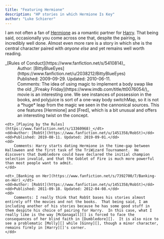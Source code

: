 ```yaml
---
title: "Featuring Hermione"
description: "HP stories in which Hermione Is Key"
author: "Luke Schierer"
---
```


I am not often a fan of [Hermione] as a romantic partner for [Harry].  That
being said, occasionally you come across one that, despite the pairing, is
incredibly well done.  Almost even more rare is a story in which she is the central character paired with *anyone else* and yet remains well worth reading. 

<dl>
    <dt>_[Rules of Conduct](https://www.fanfiction.net/s/5410814)_</dt>
    <dd>Author: [BittyBlueEyes](https://www.fanfiction.net/u/2038212/BittyBlueEyes)</dd>
    <dd>Published: 2009-09-29. Updated: 2010-06-11.</dd>
    <dd>
        Comments: The idea of using magic to implement a body swap like the old _[Freaky Friday](https://www.imdb.com/title/tt0076054/)_ movie is an interesting one.  We see instances of possession in the books, and polyjuice is sort of a one-way body switchMap, so it is not a *huge* leap from the magic we seen in the cannonical sources. This one features
        [Hermione] and [Fred], which is a bit unusual and offers an interesting twist on the concept.
    </dd>
    
    <dt>_[Playing by the Rules](https://www.fanfiction.net/s/13360968)_</dt>
    <dd>Author: [RobSt](https://www.fanfiction.net/u/1451358/RobSt)</dd>
    <dd>Published: 2019-08-11. Updated: 2019-09-01.</dd>
    <dd>
        Comments: Harry starts dating Hermione in the time-gap between Halloween and the first task of the TriWizard Tournament.  He discovers that Dumbledore could have declared the initial champion selection invalid, and that the Goblet of Fire is much more powerful than most people want to admit.
    </dd>

    <dt>_[Banking on Her](https://www.fanfiction.net/s/7392700/7/Banking-on-Her)_</dt>
    <dd>Author: [RobSt](https://www.fanfiction.net/u/1451358/RobSt)</dd>
    <dd>Published: 2011-09-18. Updated: 2012-04-08.</dd>
    <dd>
        Comments: I really think that RobSt bases his stories almost entirely off the movies and not the books.  That being said, I am including another of his stories because he has some good stuff in them despite his choice of pairing for Harry.  In this case, what I really like is the way [McGonagall][] is forced to face the consequences of her blind faith in [Dumbledore][].  It is also nice to see a problematic [Molly][] while [Ginny][], though a minor character, remains firmly in [Harry][]'s corner.
    </dd>

</dl>

[Fred]: </harrypedia/people/weasley/fred/>

[Hermione]: </harrypedia/people/granger/hermione_jean>

[Harry]: </harrypedia/people/potter/harry_james>

[McGonagall]: </harrypedia/people/mcgonagall/minerva>

[Dumbledore]: </harrypedia/people/dumbledore/albus_percival_wulfric_brian>

[Molly]: </harrypedia/people/prewett/molly>

[Ginny]: </harrypedia/people/weasley/ginevra_molly>
